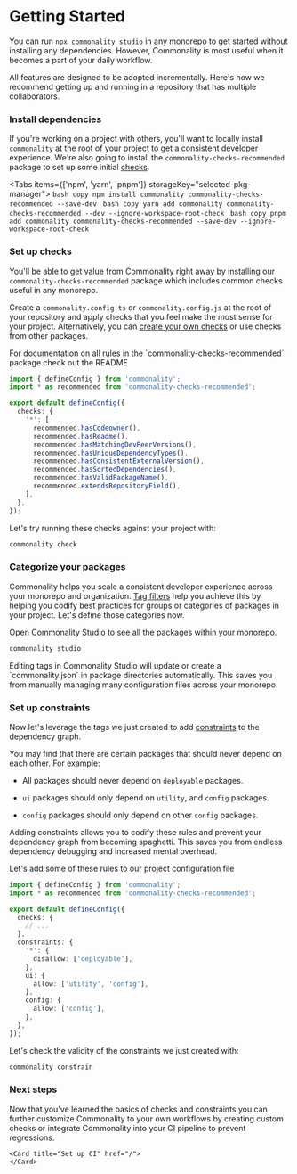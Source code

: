 
# Getting Started

You can run `npx commonality studio` in any monorepo to get started without installing any dependencies.
However, Commonality is most useful when it becomes a part of your daily workflow.

All features are designed to be adopted incrementally.
Here's how we recommend getting up and running in a repository that has multiple collaborators.

<Steps>

### Install dependencies

If you're working on a project with others, you'll want to locally install `commonality` at the root of your project
to get a consistent developer experience. We're also going to install the `commonality-checks-recommended` package
to set up some initial [checks](/docs/checks).

<Tabs items={['npm', 'yarn', 'pnpm']} storageKey="selected-pkg-manager">
  <Tab>
    ```bash copy
      npm install commonality commonality-checks-recommended --save-dev
    ```
  </Tab>
  <Tab>
    ```bash copy
      yarn add commonality commonality-checks-recommended --dev --ignore-workspace-root-check
    ```
  </Tab>
  <Tab>
    ```bash copy
      pnpm add commonality commonality-checks-recommended --save-dev --ignore-workspace-root-check
    ```
  </Tab>
</Tabs>

### Set up checks

You'll be able to get value from Commonality right away by installing our `commonality-checks-recommended`
package which includes common checks useful in any monorepo.

Create a `commonality.config.ts` or `commonality.config.js` at the root of your repository and apply
checks that you feel make the most sense for your project. Alternatively, you can [create your own
checks](/docs/checks/creating-checks) or use checks from other packages.

<Callout type="info">
  For documentation on all rules in the `commonality-checks-recommended` package
  check out the README
</Callout>

```ts filename="commonality.config.ts"
import { defineConfig } from 'commonality';
import * as recommended from 'commonality-checks-recommended';

export default defineConfig({
  checks: {
    '*': [
      recommended.hasCodeowner(),
      recommended.hasReadme(),
      recommended.hasMatchingDevPeerVersions(),
      recommended.hasUniqueDependencyTypes(),
      recommended.hasConsistentExternalVersion(),
      recommended.hasSortedDependencies(),
      recommended.hasValidPackageName(),
      recommended.extendsRepositoryField(),
    ],
  },
});
```

Let's try running these checks against your project with:

```bash copy
commonality check
```

### Categorize your packages

Commonality helps you scale a consistent developer experience across your monorepo and organization.
[Tag filters](/docs/api/configuration#tag-filters) help you achieve this by helping you codify best
practices for groups or categories of packages in your project. Let's define those categories now.

Open Commonality Studio to see all the packages within your monorepo.

```bash copy
commonality studio
```

<Callout type="info">
  Editing tags in Commonality Studio will update or create a `commonality.json`
  in package directories automatically. This saves you from manually managing
  many configuration files across your monorepo.
</Callout>

### Set up constraints

Now let's leverage the tags we just created to add [constraints](/docs/constraints) to the dependency graph.

You may find that there are certain packages that should never depend on each other. For example:

- All packages should never depend on `deployable` packages.

- `ui` packages should only depend on `utility`, and `config` packages.

- `config` packages should only depend on other `config` packages.

Adding constraints allows you to codify these rules and prevent your dependency graph from becoming spaghetti.
This saves you from endless dependency debugging and increased mental overhead.

Let's add some of these rules to our project configuration file

```ts filename="commonality.config.ts"
import { defineConfig } from 'commonality';
import * as recommended from 'commonality-checks-recommended';

export default defineConfig({
  checks: {
    // ...
  },
  constraints: {
    '*': {
      disallow: ['deployable'],
    },
    ui: {
      allow: ['utility', 'config'],
    },
    config: {
      allow: ['config'],
    },
  },
});
```

Let's check the validity of the constraints we just created with:

```bash copy
commonality constrain
```

### Next steps

Now that you've learned the basics of checks and constraints you can further customize Commonality to your own workflows
by creating custom checks or integrate Commonality into your CI pipeline to prevent regressions.

  <Cards>
    <Card title="Create your first check" href="/docs/checks/creating-checks">
    </Card>

    <Card title="Set up CI" href="/">
    </Card>

  </Cards>
</Steps>
